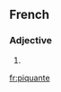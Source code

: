 ==French==

===Adjective===
{{infl|fr|adjective form|g=f}}

# {{feminine of|piquant}}

[[fr:piquante]]